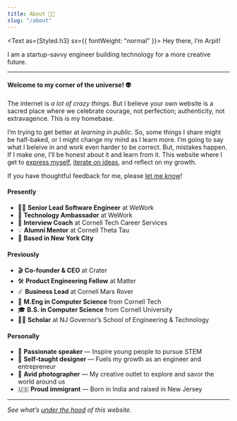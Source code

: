 ```yaml
---
title: About 👨‍🚀
slug: "/about"
---
```



<Text as={Styled.h3} sx={{ fontWeight: "normal" }}>
  Hey there, I&rsquo;m Arpit!
</Text>

<p>
  <CallMe />
</p>

I am a startup-savvy engineer building technology for a more creative future.

---

#### Welcome to my corner of the universe! 👽

The internet is _a lot of crazy things._
But I believe your own website is a sacred place where we celebrate
courage, not perfection; authenticity, not extravagence.
This is my homebase.

I’m trying to get better at _learning in public._
So, some things I share might be half-baked, or I might change my mind as I learn more.
I’m going to say what I beleive in and work even harder to be correct.
But, mistakes happen. If I make one, I’ll be honest about it and learn from it.
This website where I get to [express myself](/), [iterate on ideas](/blog), and reflect on my growth.

<!-- TODO Link "reflect on my growth" to /readme page -->

If you have thoughtful feedback for me, please [let me know](/contact)!

#### Presently

- 👨‍💻 **Senior Lead Software Engineer** at WeWork
- 🤖 **Technology Ambassador** at WeWork
- 💼 **Interview Coach** at Cornell Tech Career Services
- 💡 **Alumni Mentor** at Cornell Theta Tau
- 🗽 **Based in New York City**

#### Previously

- 🎬 **Co-founder & CEO** at Crater
- 🛠 **Product Engineering Fellow** at Matter
- ☄️ **Business Lead** at Cornell Mars Rover
- 👾 **M.Eng in Computer Science** from Cornell Tech
- 🎓 **B.S. in Computer Science** from Cornell University
- 👨‍🔬 **Scholar** at NJ Governor’s School of Engineering & Technology

#### Personally

- 🎤 **Passionate speaker** &mdash; Inspire young people to pursue STEM
- 🎨 **Self-taught designer** &mdash; Fuels my growth as an engineer and entrepreneur
- 📸 **Avid photographer** &mdash; My creative outlet to explore and savor the world around us
- 🇺🇸 **Proud immigrant** &mdash; Born in India and raised in New Jersey

---

_See what’s [under the hood](/colophon) of this website._
